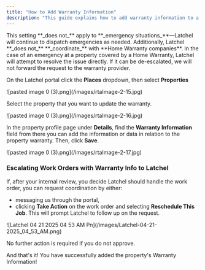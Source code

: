 ```yaml
---
title: "How to Add Warranty Information"
description: "This guide explains how to add warranty information to a property in Latchel. When added, all non-emergency work orders for that property will be sent to you for approval before dispatching begins. Emergencies will still be handled by Latchel, but we do not coordinate with Home Warranty companies—any follow-up must be managed directly by your team."
---
```


<Warning>
  This setting **_does not_** apply to **_emergency situations_**—Latchel will continue to dispatch emergencies as needed. Additionally, Latchel **_does not_** **_coordinate_** with **Home Warranty companies**. In the case of an emergency at a property covered by a Home Warranty, Latchel will attempt to resolve the issue directly. If it can be de-escalated, we will not forward the request to the warranty provider.
</Warning>

On the Latchel portal click the **Places** dropdown, then select **Properties**

<Frame>
  ![pasted image 0 (3).png](/images/rtaImage-2-15.jpg)
</Frame>

Select the property that you want to update the warranty.

<Frame>
  ![pasted image 0 (3).png](/images/rtaImage-2-16.jpg)
</Frame>

In the property profile page under **Details**, find the **Warranty Information** field from there you can add the information or data in relation to the property warranty. Then, click **Save**.

<Frame>
  ![pasted image 0 (3).png](/images/rtaImage-2-17.jpg)
</Frame>

### **Escalating Work Orders with Warranty Info to Latchel**

If, after your internal review, you decide Latchel should handle the work order, you can request coordination by either:

- messaging us through the portal,
- clicking **Take Action** on the work order and selecting **Reschedule This Job**. This will prompt Latchel to follow up on the request.

<Frame>
  ![Latchel 04 21 2025 04 53 AM Pn](/images/Latchel-04-21-2025_04_53_AM.png)
</Frame>

No further action is required if you do not approve.

And that's it\! You have successfully added the property's Warranty Information\!
